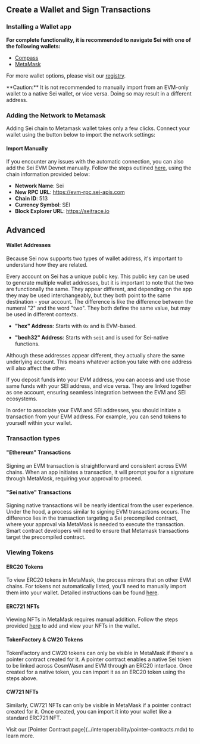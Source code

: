
## Create a Wallet and Sign Transactions

### Installing a Wallet app

**For complete functionality, it is recommended to navigate Sei with one of the following wallets:**

- [Compass](https://seistartguide.addpotion.com)
- [MetaMask](https://metamask.io)

For more wallet options, please visit our [registry](https://github.com/sei-protocol/chain-registry/blob/main/wallets.json).

<Callout type="warning">
**Caution:** It is not recommended to manually import from an EVM-only wallet
to a native Sei wallet, or vice versa. Doing so may result in a different
address.
</Callout>

### Adding the Network to Metamask

Adding Sei chain to Metamask wallet takes only a few clicks. Connect your wallet using the button below to import the network settings:

<EvmWalletConnect />

#### Import Manually

If you encounter any issues with the automatic connection, you can also add the Sei EVM Devnet manually. Follow the steps outlined [here](https://support.metamask.io/hc/en-us/articles/360043227612-How-to-add-a-custom-network-RPC#h_01G63GGJ83DGDRCS2ZWXM37CV5), using the chain information provided below:

- **Network Name**: Sei
- **New RPC URL**: https://evm-rpc.sei-apis.com
- **Chain ID**: 513
- **Currency Symbol**: SEI
- **Block Explorer URL**: https://seitrace.io

## Advanced

#### Wallet Addresses

Because Sei now supports two types of wallet address, it's important to understand how they are related.

Every account on Sei has a unique public key. This public key can be used to generate multiple wallet addresses, but it is important to note that the two are functionally the same.
They appear different, and depending on the app they may be used interchangeably, but they both point to the same destination - your account.
The difference is like the difference between the numeral "2" and the word "two". They both define the same value, but may be used in different contexts.

- **"hex" Address**: Starts with `0x` and is EVM-based.

- **"bech32" Address**: Starts with `sei1` and is used for Sei-native functions.

<ImageWithCaption img={addressTranslationImage} alt="Address derivation" />

Although these addresses appear different, they actually share the same underlying account. This means whatever action you take with one address will also affect the other.

If you deposit funds into your EVM address, you can access and use those same funds with your SEI address, and vice versa. They are linked together as one account, ensuring seamless integration between the EVM and SEI ecosystems.

In order to associate your EVM and SEI addresses, you should initiate a transaction from your EVM address. For example, you can send tokens to yourself within your wallet.

### Transaction types

#### "Ethereum" Transactions

Signing an EVM transaction is straightforward and consistent across EVM chains. When an app initiates a transaction, it will prompt you for a signature through MetaMask, requiring your approval to proceed.

#### "Sei native" Transactions

Signing native transactions will be nearly identical from the user experience. Under the hood, a process similar to signing EVM transactions occurs. The difference lies in the transaction targeting a Sei precompiled contract, where your approval via MetaMask is needed to execute the transaction. Smart contract developers will need to ensure that Metamask transactions target the precompiled contract.

<div className="my-4 flex flex-col items-center sm:flex-row justify-center gap-8 w-full">
  <ImageWithCaption
    img={evmSigningImage}
    alt="Example of signing an EVM transaction"
    caption="Example of EVM transaction signing"
    className="max-w-xs mx-auto"
  />

  <ImageWithCaption
    img={cosmSigningImage}
    alt="Example of signing a CosmWasm transaction"
    caption="Example of CosmWasm transaction signing"
    className="max-w-xs mx-auto"
  />
</div>

### Viewing Tokens

#### ERC20 Tokens

To view ERC20 tokens in MetaMask, the process mirrors that on other EVM chains. For tokens not automatically listed, you'll need to manually import them into your wallet. Detailed instructions can be found [here](https://support.metamask.io/hc/en-us/articles/360015489031-How-to-display-tokens-in-MetaMask#h_01FWH492CHY60HWPC28RW0872H).

#### ERC721 NFTs

Viewing NFTs in MetaMask requires manual addition. Follow the steps provided [here](https://support.metamask.io/hc/en-us/articles/360058238591-NFT-tokens-in-your-MetaMask-wallet) to add and view your NFTs in the wallet.

#### TokenFactory & CW20 Tokens

TokenFactory and CW20 tokens can only be visible in MetaMask if there's a pointer contract created for it. A pointer contract enables a native Sei token to be linked across CosmWasm and EVM through an ERC20 interface. Once created for a native token, you can import it as an ERC20 token using the steps above.

#### CW721 NFTs

Similarly, CW721 NFTs can only be visible in MetaMask if a pointer contract created for it. Once created, you can import it into your wallet like a standard ERC721 NFT.

<Callout type="info">
Visit our [Pointer Contract page](../interoperability/pointer-contracts.mdx)
to learn more.
</Callout>

